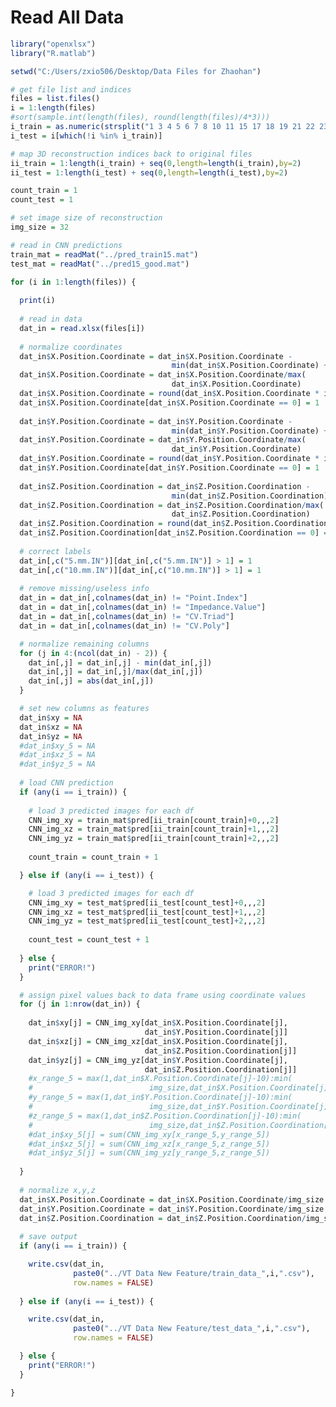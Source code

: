 
# Read All Data
```r
library("openxlsx")
library("R.matlab")

setwd("C:/Users/zxio506/Desktop/Data Files for Zhaohan")

# get file list and indices
files = list.files()
i = 1:length(files)
#sort(sample.int(length(files), round(length(files)/4*3)))
i_train = as.numeric(strsplit("1 3 4 5 6 7 8 10 11 15 17 18 19 21 22 23 24 25 27 29 30 31 32 33 34 35 36 37 38 41 42 43 45 46"," ")[[1]])
i_test = i[which(!i %in% i_train)]

# map 3D reconstruction indices back to original files
ii_train = 1:length(i_train) + seq(0,length=length(i_train),by=2)
ii_test = 1:length(i_test) + seq(0,length=length(i_test),by=2)

count_train = 1
count_test = 1

# set image size of reconstruction
img_size = 32

# read in CNN predictions
train_mat = readMat("../pred_train15.mat")
test_mat = readMat("../pred15_good.mat")

for (i in 1:length(files)) {
  
  print(i)
  
  # read in data
  dat_in = read.xlsx(files[i])
  
  # normalize coordinates
  dat_in$X.Position.Coordinate = dat_in$X.Position.Coordinate - 
                                    min(dat_in$X.Position.Coordinate) + 1
  dat_in$X.Position.Coordinate = dat_in$X.Position.Coordinate/max(
                                    dat_in$X.Position.Coordinate)
  dat_in$X.Position.Coordinate = round(dat_in$X.Position.Coordinate * img_size)
  dat_in$X.Position.Coordinate[dat_in$X.Position.Coordinate == 0] = 1
  
  dat_in$Y.Position.Coordinate = dat_in$Y.Position.Coordinate - 
                                    min(dat_in$Y.Position.Coordinate) + 1
  dat_in$Y.Position.Coordinate = dat_in$Y.Position.Coordinate/max(
                                    dat_in$Y.Position.Coordinate)
  dat_in$Y.Position.Coordinate = round(dat_in$Y.Position.Coordinate * img_size)
  dat_in$Y.Position.Coordinate[dat_in$Y.Position.Coordinate == 0] = 1
  
  dat_in$Z.Position.Coordination = dat_in$Z.Position.Coordination - 
                                    min(dat_in$Z.Position.Coordination) + 1
  dat_in$Z.Position.Coordination = dat_in$Z.Position.Coordination/max(
                                    dat_in$Z.Position.Coordination)
  dat_in$Z.Position.Coordination = round(dat_in$Z.Position.Coordination * img_size)
  dat_in$Z.Position.Coordination[dat_in$Z.Position.Coordination == 0] = 1
  
  # correct labels
  dat_in[,c("5.mm.IN")][dat_in[,c("5.mm.IN")] > 1] = 1
  dat_in[,c("10.mm.IN")][dat_in[,c("10.mm.IN")] > 1] = 1
  
  # remove missing/useless info
  dat_in = dat_in[,colnames(dat_in) != "Point.Index"]
  dat_in = dat_in[,colnames(dat_in) != "Impedance.Value"]
  dat_in = dat_in[,colnames(dat_in) != "CV.Triad"]
  dat_in = dat_in[,colnames(dat_in) != "CV.Poly"]

  # normalize remaining columns
  for (j in 4:(ncol(dat_in) - 2)) {
    dat_in[,j] = dat_in[,j] - min(dat_in[,j])
    dat_in[,j] = dat_in[,j]/max(dat_in[,j])
    dat_in[,j] = abs(dat_in[,j])
  }

  # set new columns as features
  dat_in$xy = NA
  dat_in$xz = NA
  dat_in$yz = NA
  #dat_in$xy_5 = NA
  #dat_in$xz_5 = NA
  #dat_in$yz_5 = NA
  
  # load CNN prediction
  if (any(i == i_train)) {
    
    # load 3 predicted images for each df
    CNN_img_xy = train_mat$pred[ii_train[count_train]+0,,,2]
    CNN_img_xz = train_mat$pred[ii_train[count_train]+1,,,2]
    CNN_img_yz = train_mat$pred[ii_train[count_train]+2,,,2]
    
    count_train = count_train + 1

  } else if (any(i == i_test)) {

    # load 3 predicted images for each df
    CNN_img_xy = test_mat$pred[ii_test[count_test]+0,,,2]
    CNN_img_xz = test_mat$pred[ii_test[count_test]+1,,,2]
    CNN_img_yz = test_mat$pred[ii_test[count_test]+2,,,2]
    
    count_test = count_test + 1
    
  } else {
    print("ERROR!")
  }

  # assign pixel values back to data frame using coordinate values
  for (j in 1:nrow(dat_in)) {
    
    dat_in$xy[j] = CNN_img_xy[dat_in$X.Position.Coordinate[j], 
                              dat_in$Y.Position.Coordinate[j]]
    dat_in$xz[j] = CNN_img_xz[dat_in$X.Position.Coordinate[j], 
                              dat_in$Z.Position.Coordination[j]]
    dat_in$yz[j] = CNN_img_yz[dat_in$Y.Position.Coordinate[j], 
                              dat_in$Z.Position.Coordination[j]]
    #x_range_5 = max(1,dat_in$X.Position.Coordinate[j]-10):min(
    #                          img_size,dat_in$X.Position.Coordinate[j]+10)
    #y_range_5 = max(1,dat_in$Y.Position.Coordinate[j]-10):min(
    #                          img_size,dat_in$Y.Position.Coordinate[j]+10)
    #z_range_5 = max(1,dat_in$Z.Position.Coordination[j]-10):min(
    #                          img_size,dat_in$Z.Position.Coordination[j]+10)
    #dat_in$xy_5[j] = sum(CNN_img_xy[x_range_5,y_range_5])
    #dat_in$xz_5[j] = sum(CNN_img_xz[x_range_5,z_range_5])
    #dat_in$yz_5[j] = sum(CNN_img_yz[y_range_5,z_range_5])
    
  }
  
  # normalize x,y,z
  dat_in$X.Position.Coordinate = dat_in$X.Position.Coordinate/img_size
  dat_in$Y.Position.Coordinate = dat_in$Y.Position.Coordinate/img_size
  dat_in$Z.Position.Coordination = dat_in$Z.Position.Coordination/img_size
  
  # save output
  if (any(i == i_train)) {

    write.csv(dat_in,
              paste0("../VT Data New Feature/train_data_",i,".csv"),
              row.names = FALSE)
 
  } else if (any(i == i_test)) {

    write.csv(dat_in,
              paste0("../VT Data New Feature/test_data_",i,".csv"),
              row.names = FALSE)

  } else {
    print("ERROR!")
  }

}
```
